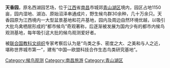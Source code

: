 '''天香园'''，原名西湖园艺场，位于[[江西|江西]]省[[南昌|南昌]]市城郊[[青山湖区|青山湖区]]境内，园区占地1150亩，园内湿地、湖泊、原始沼泽串通成片，野生候鸟群30余种，几十万余只。天香园原为江西境内一大型盆景基地和花卉基地，园内及周边自然环境优越，以吸引大批鸟禽栖居形成的“都市候鸟”奇观著称，后逐渐被发展为国内少有的都市内候鸟观测基地，每年吸引这大批的候鸟观测爱好者。

被[[联合国教科文组织|联合国教科文组织]]专家考察后认为是“鸟类之多、密度之大、之美和与人之近，堪称世界城市第一”，建有“中国—欧盟科技合作生态鸟类研究基地”。

[[Category:候鸟观测|Category:候鸟观测]]
[[Category:南昌旅游|Category:南昌旅游]]
[[Category:青山湖区|Category:青山湖区]]